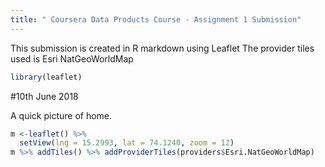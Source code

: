 ```yaml
---
title: " Coursera Data Products Course - Assignment 1 Submission"
---
```


This submission is created in R markdown using Leaflet
The provider tiles used is Esri NatGeoWorldMap

```r
library(leaflet)
```

#10th June 2018

A quick picture of home.

```r
m <-leaflet() %>% 
  setView(lng = 15.2993, lat = 74.1240, zoom = 12)
m %>% addTiles() %>% addProviderTiles(providers$Esri.NatGeoWorldMap)
```